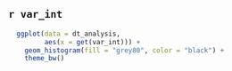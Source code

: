 ## `r var_int`

```r
  ggplot(data = dt_analysis,
         aes(x = get(var_int))) +
    geom_histogram(fill = "grey80", color = "black") +
    theme_bw()
  
```

